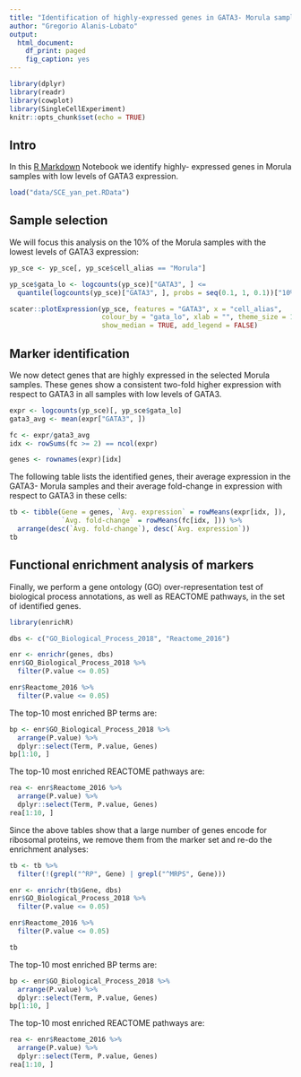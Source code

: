 ```yaml
---
title: "Identification of highly-expressed genes in GATA3- Morula samples"
author: "Gregorio Alanis-Lobato"
output:
  html_document:
    df_print: paged
    fig_caption: yes
---
```


```r
library(dplyr)
library(readr)
library(cowplot)
library(SingleCellExperiment)
knitr::opts_chunk$set(echo = TRUE)
```

## Intro

In this [R Markdown](http://rmarkdown.rstudio.com) Notebook we identify highly-
expressed genes in Morula samples with low levels of GATA3 expression.

```r
load("data/SCE_yan_pet.RData")
```

## Sample selection

We will focus this analysis on the 10% of the Morula samples with the lowest 
levels of GATA3 expression:

```r

yp_sce <- yp_sce[, yp_sce$cell_alias == "Morula"]

yp_sce$gata_lo <- logcounts(yp_sce)["GATA3", ] <=
  quantile(logcounts(yp_sce)["GATA3", ], probs = seq(0.1, 1, 0.1))["10%"]

scater::plotExpression(yp_sce, features = "GATA3", x = "cell_alias", 
                       colour_by = "gata_lo", xlab = "", theme_size = 12,
                       show_median = TRUE, add_legend = FALSE)
```

## Marker identification

We now detect genes that are highly expressed in the selected Morula samples. 
These genes show a consistent two-fold higher expression with respect to GATA3
in all samples with low levels of GATA3.

```r
expr <- logcounts(yp_sce)[, yp_sce$gata_lo]
gata3_avg <- mean(expr["GATA3", ])

fc <- expr/gata3_avg
idx <- rowSums(fc >= 2) == ncol(expr)

genes <- rownames(expr)[idx]
```

The following table lists the identified genes, their average expression in the
GATA3- Morula samples and their average fold-change in expression with respect 
to GATA3 in these cells:

```r
tb <- tibble(Gene = genes, `Avg. expression` = rowMeans(expr[idx, ]), 
             `Avg. fold-change` = rowMeans(fc[idx, ])) %>% 
  arrange(desc(`Avg. fold-change`), desc(`Avg. expression`))
tb
```

## Functional enrichment analysis of markers

Finally, we perform a gene ontology (GO) over-representation test of biological 
process annotations, as well as REACTOME pathways, in the set of identified genes. 

```r
library(enrichR)

dbs <- c("GO_Biological_Process_2018", "Reactome_2016")

enr <- enrichr(genes, dbs)
enr$GO_Biological_Process_2018 %>% 
  filter(P.value <= 0.05)

enr$Reactome_2016 %>% 
  filter(P.value <= 0.05)

```

The top-10 most enriched BP terms are:

```r
bp <- enr$GO_Biological_Process_2018 %>% 
  arrange(P.value) %>% 
  dplyr::select(Term, P.value, Genes)
bp[1:10, ]
```

The top-10 most enriched REACTOME pathways are:

```r
rea <- enr$Reactome_2016 %>% 
  arrange(P.value) %>% 
  dplyr::select(Term, P.value, Genes)
rea[1:10, ]
```

Since the above tables show that a large number of genes encode for ribosomal
proteins, we remove them from the marker set and re-do the enrichment
analyses:

```r
tb <- tb %>% 
  filter(!(grepl("^RP", Gene) | grepl("^MRPS", Gene)))

enr <- enrichr(tb$Gene, dbs)
enr$GO_Biological_Process_2018 %>% 
  filter(P.value <= 0.05)

enr$Reactome_2016 %>% 
  filter(P.value <= 0.05)

tb
```

The top-10 most enriched BP terms are:

```r
bp <- enr$GO_Biological_Process_2018 %>% 
  arrange(P.value) %>% 
  dplyr::select(Term, P.value, Genes)
bp[1:10, ]
```

The top-10 most enriched REACTOME pathways are:

```r
rea <- enr$Reactome_2016 %>% 
  arrange(P.value) %>% 
  dplyr::select(Term, P.value, Genes)
rea[1:10, ]
```